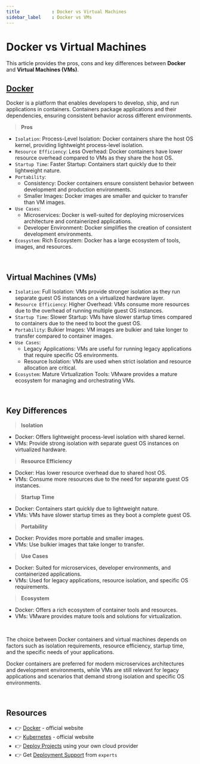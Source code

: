 ```yaml
---
title            : Docker vs Virtual Machines
sidebar_label    : Docker vs VMs
---
```


# Docker vs Virtual Machines

This article provides the pros, cons and key differences between **Docker** and **Virtual Machines (VMs)**. 

## [Docker](https://www.docker.com/)

Docker is a platform that enables developers to develop, ship, and run applications in containers. Containers package applications and their dependencies, ensuring consistent behavior across different environments.

> **Pros**

- `Isolation`: Process-Level Isolation: Docker containers share the host OS kernel, providing lightweight process-level isolation.
- `Resource Efficiency`: Less Overhead: Docker containers have lower resource overhead compared to VMs as they share the host OS.
- `Startup Time`: Faster Startup: Containers start quickly due to their lightweight nature.
- `Portability`: 
  - Consistency: Docker containers ensure consistent behavior between development and production environments. 
  - Smaller Images: Docker images are smaller and quicker to transfer than VM images.
- `Use Cases`: 
  - Microservices: Docker is well-suited for deploying microservices architecture and containerized applications.
  - Developer Environment: Docker simplifies the creation of consistent development environments.
- `Ecosystem`: Rich Ecosystem: Docker has a large ecosystem of tools, images, and resources.

<br />

## Virtual Machines (VMs)

- `Isolation`: Full Isolation: VMs provide stronger isolation as they run separate guest OS instances on a virtualized hardware layer.
- `Resource Efficiency`: Higher Overhead: VMs consume more resources due to the overhead of running multiple guest OS instances.
- `Startup Time`: Slower Startup: VMs have slower startup times compared to containers due to the need to boot the guest OS.
- `Portability`: Bulkier Images: VM images are bulkier and take longer to transfer compared to container images.
- `Use Cases`:
  - Legacy Applications: VMs are useful for running legacy applications that require specific OS environments.
  - Resource Isolation: VMs are used when strict isolation and resource allocation are critical.
- `Ecosystem`: Mature Virtualization Tools: VMware provides a mature ecosystem for managing and orchestrating VMs.

<br />

## Key Differences

> **Isolation** 

- Docker: Offers lightweight process-level isolation with shared kernel.
- VMs: Provide strong isolation with separate guest OS instances on virtualized hardware.

> **Resource Efficiency**

- Docker: Has lower resource overhead due to shared host OS.
- VMs: Consume more resources due to the need for separate guest OS instances.

> **Startup Time**

- Docker: Containers start quickly due to lightweight nature.
- VMs: VMs have slower startup times as they boot a complete guest OS.

> **Portability**

- Docker: Provides more portable and smaller images.
- VMs: Use bulkier images that take longer to transfer.

> **Use Cases**

- Docker: Suited for microservices, developer environments, and containerized applications.
- VMs: Used for legacy applications, resource isolation, and specific OS requirements.

> **Ecosystem**

- Docker: Offers a rich ecosystem of container tools and resources.
- VMs: VMware provides mature tools and solutions for virtualization.

<br />

The choice between Docker containers and virtual machines depends on factors such as isolation requirements, resource efficiency, startup time, and the specific needs of your applications. 

Docker containers are preferred for modern microservices architectures and development environments, 
while VMs are still relevant for legacy applications and scenarios that demand strong isolation and specific OS environments.

<br />

## Resources

- 👉 [Docker](https://www.docker.com/) - official website
- 👉 [Kubernetes](https://kubernetes.io/) - official website
- 👉 [Deploy Projects](https://deploypro.dev/) using your own cloud provider
- 👉 Get [Deployment Support](https://deploypro.dev/support/) from `experts` 
